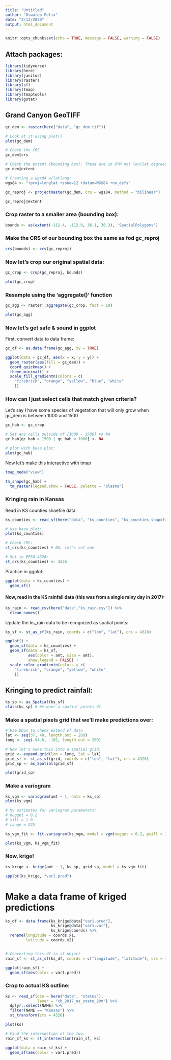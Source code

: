 ```yaml
---
title: "Untitled"
author: "Oswaldo Felix"
date: "2/13/2020"
output: html_document
---
```


```r
knitr::opts_chunk$set(echo = TRUE, message = FALSE, warning = FALSE)
```

## Attach packages:
```r
library(tidyverse)
library(here)
library(janitor)
library(raster)
library(sf)
library(tmap)
library(tmaptools)
library(gstat)
```

## Grand Canyon GeoTIFF

```r
gc_dem <- raster(here("data", "gc_dem.tif"))

# Look at it using plot()
plot(gc_dem)

# Check the CRS
gc_dem@crs

# Check the extent (bounding box): These are in UTM not lon/lat degrees
gc_dem@extent

# Creating a wgs84 w/latlong:
wgs84 <- "+proj=longlat +zone=12 +datum=WGS84 +no_defs"

gc_reproj <- projectRaster(gc_dem, crs = wgs84, method = "bilinear")

gc_reproj@extent
```

### Crop raster to a smaller area (bounding box):
```r
bounds <- as(extent(-112.4, -112.0, 36.1, 36.3), 'SpatialPolygons')
```

### Make the CRS of our bounding box the same as fod gc_reproj
```r
crs(bounds) <- crs(gc_reproj)
```

### Now let's crop our original spatial data:
```r
gc_crop <- crop(gc_reproj, bounds)

plot(gc_crop)
```

### Resample using the 'aggregate()' function
```r
gc_agg <- raster::aggregate(gc_crop, fact = 10)

plot(gc_agg)
```

### Now let's get safe & sound in ggplot

First, convert data to data frame:

```r
gc_df <- as.data.frame(gc_agg, xy = TRUE)

ggplot(data = gc_df, aes(x = x, y = y)) +
  geom_raster(aes(fill = gc_dem)) +
  coord_quickmap() + 
  theme_minimal() +
  scale_fill_gradientn(colors = c(
    "firebrick", "orange", "yellow", "blue", "white"
    ))
```

### How can I just select cells that match given criteria?

Let's say I have some species of vegetation that will only grow when gc_dem is between 1000 and 1500

```r
gc_hab <- gc_crop

# Set any cells outside of [1000 - 1500] to NA
gc_hab[gc_hab > 1500 | gc_hab < 1000] <- NA

# plot with base plot:
plot(gc_hab)

```

Now let's make this interactive with tmap

```r
tmap_mode("view")

tm_shape(gc_hab) +
  tm_raster(legend.show = FALSE, palette = "plasma")
```

### Kringing rain in Kansas

Read in KS counties shaefile data
```r
ks_counties <- read_sf(here("data", "ks_counties", "ks_counties_shapefile.shp"))

# Use base plot:
plot(ks_counties)

# Check CRS:
st_crs(ks_counties) # NA, let's set one

# Set to EPSG 4326:
st_crs(ks_counties) <- 4326
```

Practice in ggplot:
```r
ggplot(data = ks_counties) +
  geom_sf()
```

#### Now, read in the KS rainfall data (this was from a single rainy day in 2017): 
```r
ks_rain <- read_csv(here("data","ks_rain.csv")) %>% 
  clean_names()
```


Update the ks_rain data to be recognized as spatial points:
```r
ks_sf <- st_as_sf(ks_rain, coords = c("lon", "lat"), crs = 4326)
```

```r
ggplot() +
  geom_sf(data = ks_counties) +
  geom_sf(data = ks_sf, 
          aes(color = amt, size = amt),
          show.legend = FALSE) +
  scale_color_gradientn(colors = c(
    "firebrick", "orange", "yellow", "white"
    ))
```

## Kringing to predict rainfall:
```r
ks_sp <- as_Spatial(ks_sf)
class(ks_sp) # We want a spatial points df
```

### Make a spatial pixels grid that we'll make predictions over:

```r
# Use bbox to check extend of data
lat <- seq(37, 40, length.out = 200)
long <- seq(-94.6, -102, length.out = 200)

# Now let's make this into a spatial grid:
grid <- expand.grid(lon = long, lat = lat)
grid_sf <- st_as_sf(grid, coords = c("lon", "lat"), crs = 4326)
grid_sp <- as_Spatial(grid_sf)

plot(grid_sp)
```

### Make a variogram
```r
ks_vgm <- variogram(amt ~ 1, data = ks_sp)
plot(ks_vgm)

# My estimates for variogram parameters:
# nugget = 0.2
# sill = 1.0
# range = 225

ks_vgm_fit <- fit.variogram(ks_vgm, model = vgm(nugget = 0.2, psill = 1.0, range = 225, model = "Sph"))

plot(ks_vgm, ks_vgm_fit)
```

### Now, krige!
```r
ks_krige <- krige(amt ~ 1, ks_sp, grid_sp, model = ks_vgm_fit)

```

```r
spplot(ks_krige, "var1.pred")
```

# Make a data frame of kriged predictions

```r
ks_df <- data.frame(ks_krige@data["var1.pred"],
                    ks_krige@data["var1.var"],
                    ks_krige@coords) %>% 
  rename(longitude = coords.x1,
         latitude = coords.x2)


# Converting this df to sf object
rain_sf <- st_as_sf(ks_df, coords = c("longitude", "latitude"), crs = 4326)

ggplot(rain_sf) +
  geom_sf(aes(color = var1.pred))
```

### Crop to actual KS outline:
```r
ks <- read_sf(dsn = here("data", "states"),
              layer = "cb_2017_us_state_20m") %>% 
  dplyr::select(NAME) %>% 
  filter(NAME == "Kansas") %>% 
  st_transform(crs = 4326)

plot(ks)
```

```r
# Find the intersection of the two:
rain_sf_ks <- st_intersection(rain_sf, ks)

ggplot(data = rain_sf_ks) +
  geom_sf(aes(color = var1.pred))
```

